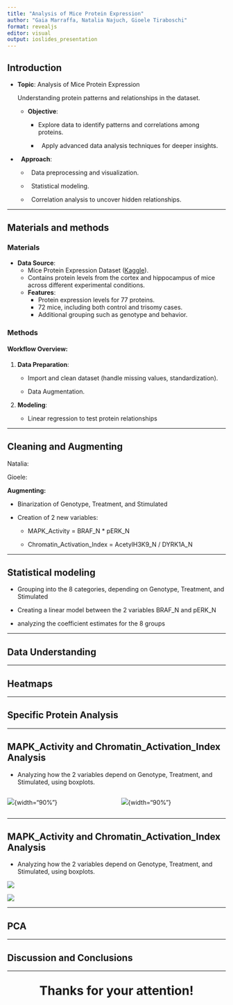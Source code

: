 ```yaml
---
title: "Analysis of Mice Protein Expression"
author: "Gaia Marraffa, Natalia Najuch, Gioele Tiraboschi"
format: revealjs
editor: visual
output: ioslides_presentation
---
```


## Introduction

-   **Topic**: Analysis of Mice Protein Expression

    Understanding protein patterns and relationships in the dataset.

    -   **Objective**:

        -   Explore data to identify patterns and correlations among proteins.

        -     Apply advanced data analysis techniques for deeper insights.

-     **Approach**:

    -     Data preprocessing and visualization.

    -     Statistical modeling.

    -     Correlation analysis to uncover hidden relationships.

------------------------------------------------------------------------

## Materials and methods

### Materials

-   **Data Source**:
    -   Mice Protein Expression Dataset ([Kaggle](https://www.kaggle.com/datasets/ruslankl/mice-protein-expression)).
    -   Contains protein levels from the cortex and hippocampus of mice across different experimental conditions.\
    -   **Features**:
        -   Protein expression levels for 77 proteins.
        -   72 mice, including both control and trisomy cases.
        -   Additional grouping such as genotype and behavior.

### Methods

#### Workflow Overview:

1.  **Data Preparation**:

    -   Import and clean dataset (handle missing values, standardization).

    -   Data Augmentation.

2.  **Modeling**:

    -   Linear regression to test protein relationships

------------------------------------------------------------------------

## Cleaning and Augmenting

Natalia:

Gioele:

**Augmenting:**

-   Binarization of Genotype, Treatment, and Stimulated

-   Creation of 2 new variables:

    -   MAPK_Activity = BRAF_N \* pERK_N

    -   Chromatin_Activation_Index = AcetylH3K9_N / DYRK1A_N

------------------------------------------------------------------------

## Statistical modeling

-   Grouping into the 8 categories, depending on Genotype, Treatment, and Stimulated

-   Creating a linear model between the 2 variables BRAF_N and pERK_N

-   analyzing the coefficient estimates for the 8 groups

------------------------------------------------------------------------

## Data Understanding

------------------------------------------------------------------------

## Heatmaps

------------------------------------------------------------------------

## Specific Protein Analysis

------------------------------------------------------------------------

## MAPK_Activity and Chromatin_Activation_Index Analysis

-   Analyzing how the 2 variables depend on Genotype, Treatment, and Stimulated, using boxplots.

::: columns
::: {.column width="50%"}
![](~/projects/R_project/doc/images/MAPK.png){fig-align="center"}{width="90%"}
:::

::: {.column width="50%"}
![](~/projects/R_project/doc/images/CAI.png){fig-align="center"}{width="90%"}
:::
:::

------------------------------------------------------------------------

## MAPK_Activity and Chromatin_Activation_Index Analysis

-   Analyzing how the 2 variables depend on Genotype, Treatment, and Stimulated, using boxplots.

![](~/projects/R_project/doc/images/MAPK.png)

![](~/projects/R_project/doc/images/CAI.png)

------------------------------------------------------------------------

## PCA

------------------------------------------------------------------------

## Discussion and Conclusions

------------------------------------------------------------------------

::: {style="text-align: center; font-size: 2em; font-weight: bold;"}
Thanks for your attention!
:::
